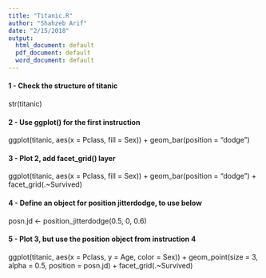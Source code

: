 ```yaml
---
title: "Titanic.R"
author: "Shahzeb Arif"
date: "2/15/2018"
output:
  html_document: default
  pdf_document: default
  word_document: default
---
```

#### 1 - Check the structure of titanic
str(titanic)

#### 2 - Use ggplot() for the first instruction
ggplot(titanic, aes(x = Pclass, fill = Sex)) +
  geom_bar(position = "dodge")

#### 3 - Plot 2, add facet_grid() layer
ggplot(titanic, aes(x = Pclass, fill = Sex)) +
  geom_bar(position = "dodge") + 
  facet_grid(.~Survived)

#### 4 - Define an object for position jitterdodge, to use below
posn.jd <- position_jitterdodge(0.5, 0, 0.6)

#### 5 - Plot 3, but use the position object from instruction 4
ggplot(titanic, aes(x = Pclass, y = Age, color = Sex)) +
  geom_point(size = 3, alpha = 0.5, position = posn.jd) + 
  facet_grid(.~Survived)


